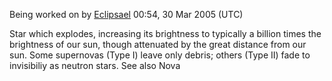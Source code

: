 Being worked on by [[User:Eclipsael|Eclipsael]] 00:54, 30 Mar 2005 (UTC)

Star which explodes, increasing its brightness to typically a billion times the brightness of our sun, though attenuated by the great distance from our sun. Some supernovas (Type I)  leave only debris; others (Type II) fade to invisibiliy as neutron stars. See also Nova
{{wikify}}